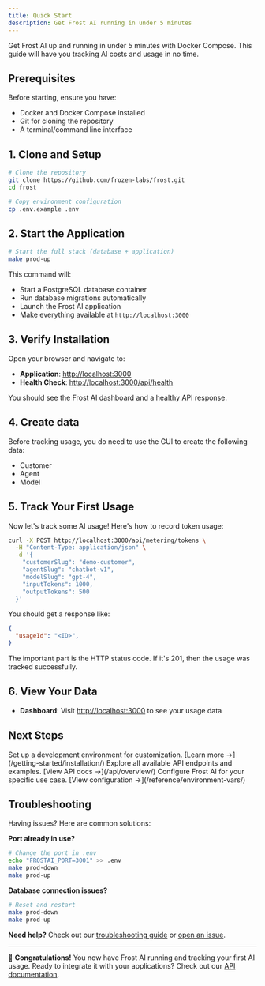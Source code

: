 ```yaml
---
title: Quick Start
description: Get Frost AI running in under 5 minutes
---
```



Get Frost AI up and running in under 5 minutes with Docker Compose. This guide will have you tracking AI costs and usage in no time.

## Prerequisites

Before starting, ensure you have:
- Docker and Docker Compose installed
- Git for cloning the repository
- A terminal/command line interface

## 1. Clone and Setup

```bash
# Clone the repository
git clone https://github.com/frozen-labs/frost.git
cd frost

# Copy environment configuration
cp .env.example .env
```

## 2. Start the Application

```bash
# Start the full stack (database + application)
make prod-up
```

This command will:
- Start a PostgreSQL database container
- Run database migrations automatically
- Launch the Frost AI application
- Make everything available at `http://localhost:3000`

## 3. Verify Installation

Open your browser and navigate to:
- **Application**: [http://localhost:3000](http://localhost:3000)
- **Health Check**: [http://localhost:3000/api/health](http://localhost:3000/api/health)

You should see the Frost AI dashboard and a healthy API response.

## 4. Create data

Before tracking usage, you do need to use the GUI to create the following data:
- Customer
- Agent
- Model

## 5. Track Your First Usage

Now let's track some AI usage! Here's how to record token usage:

```bash
curl -X POST http://localhost:3000/api/metering/tokens \
  -H "Content-Type: application/json" \
  -d '{
    "customerSlug": "demo-customer",
    "agentSlug": "chatbot-v1",
    "modelSlug": "gpt-4",
    "inputTokens": 1000,
    "outputTokens": 500
  }'
```

You should get a response like:
```json
{
  "usageId": "<ID>",
}
```

The important part is the HTTP status code. If it's 201, then the usage was tracked successfully.

## 6. View Your Data

- **Dashboard**: Visit [http://localhost:3000](http://localhost:3000) to see your usage data

## Next Steps

<CardGrid>
  <Card title="🏗️ Development Setup" icon="laptop">
    Set up a development environment for customization.
    [Learn more →](/getting-started/installation/)
  </Card>
  <Card title="📚 API Documentation" icon="document">
    Explore all available API endpoints and examples.
    [View API docs →](/api/overview/)
  </Card>
  <Card title="🔧 Configuration" icon="setting">
    Configure Frost AI for your specific use case.
    [View configuration →](/reference/environment-vars/)
  </Card>
</CardGrid>

## Troubleshooting

Having issues? Here are common solutions:

**Port already in use?**
```bash
# Change the port in .env
echo "FROSTAI_PORT=3001" >> .env
make prod-down
make prod-up
```

**Database connection issues?**
```bash
# Reset and restart
make prod-down
make prod-up
```

**Need help?** Check out our [troubleshooting guide](/troubleshooting/) or [open an issue](https://github.com/frozen-labs/frost/issues).

---

🎉 **Congratulations!** You now have Frost AI running and tracking your first AI usage. Ready to integrate it with your applications? Check out our [API documentation](/api/overview/).